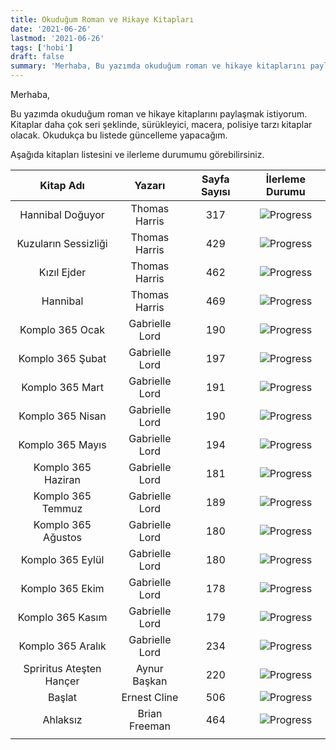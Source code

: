 ```yaml
---
title: Okuduğum Roman ve Hikaye Kitapları
date: '2021-06-26'
lastmod: '2021-06-26'
tags: ['hobi']
draft: false
summary: 'Merhaba, Bu yazımda okuduğum roman ve hikaye kitaplarını paylaşmak istiyorum. Kitaplar daha çok seri şeklinde, sürükleyici, macera, polisiye tarzı... '
---
```


Merhaba, 

Bu yazımda okuduğum roman ve hikaye kitaplarını paylaşmak istiyorum. 
Kitaplar daha çok seri şeklinde, sürükleyici, macera, polisiye tarzı kitaplar olacak.
Okudukça bu listede güncelleme yapacağım.

Aşağıda kitapları listesini ve ilerleme durumumu görebilirsiniz.

|        Kitap Adı         |     Yazarı     | Sayfa Sayısı |                      İlerleme Durumu                      |
| :----------------------: | :------------: | :----------: | :-------------------------------------------------------: |
|     Hannibal Doğuyor     | Thomas Harris  |     317      | ![Progress](https://progress-bar.dev/0/?title=baslanmadi) |
|   Kuzuların Sessizliği   | Thomas Harris  |     429      | ![Progress](https://progress-bar.dev/0/?title=baslanmadi) |
|       Kızıl Ejder        | Thomas Harris  |     462      | ![Progress](https://progress-bar.dev/0/?title=baslanmadi) |
|         Hannibal         | Thomas Harris  |     469      | ![Progress](https://progress-bar.dev/0/?title=baslanmadi) |
|     Komplo 365 Ocak      | Gabrielle Lord |     190      |  ![Progress](https://progress-bar.dev/100/?title=bitti)   |
|     Komplo 365 Şubat     | Gabrielle Lord |     197      | ![Progress](https://progress-bar.dev/30/?title=okunuyor)  |
|     Komplo 365 Mart      | Gabrielle Lord |     191      | ![Progress](https://progress-bar.dev/0/?title=baslanmadi) |
|     Komplo 365 Nisan     | Gabrielle Lord |     190      | ![Progress](https://progress-bar.dev/0/?title=baslanmadi) |
|     Komplo 365 Mayıs     | Gabrielle Lord |     194      | ![Progress](https://progress-bar.dev/0/?title=baslanmadi) |
|    Komplo 365 Haziran    | Gabrielle Lord |     181      | ![Progress](https://progress-bar.dev/0/?title=baslanmadi) |
|    Komplo 365 Temmuz     | Gabrielle Lord |     189      | ![Progress](https://progress-bar.dev/0/?title=baslanmadi) |
|    Komplo 365 Ağustos    | Gabrielle Lord |     180      | ![Progress](https://progress-bar.dev/0/?title=baslanmadi) |
|     Komplo 365 Eylül     | Gabrielle Lord |     180      | ![Progress](https://progress-bar.dev/0/?title=baslanmadi) |
|     Komplo 365 Ekim      | Gabrielle Lord |     178      | ![Progress](https://progress-bar.dev/0/?title=baslanmadi) |
|     Komplo 365 Kasım     | Gabrielle Lord |     179      | ![Progress](https://progress-bar.dev/0/?title=baslanmadi) |
|    Komplo 365 Aralık     | Gabrielle Lord |     234      | ![Progress](https://progress-bar.dev/0/?title=baslanmadi) |
| Spriritus Ateşten Hançer |  Aynur Başkan  |     220      |  ![Progress](https://progress-bar.dev/100/?title=bitti)   |
|          Başlat          |  Ernest Cline  |     506      | ![Progress](https://progress-bar.dev/0/?title=baslanmadi) |
|         Ahlaksız         | Brian Freeman  |     464      | ![Progress](https://progress-bar.dev/0/?title=baslanmadi) |
|                          |                |              |                                                           |
